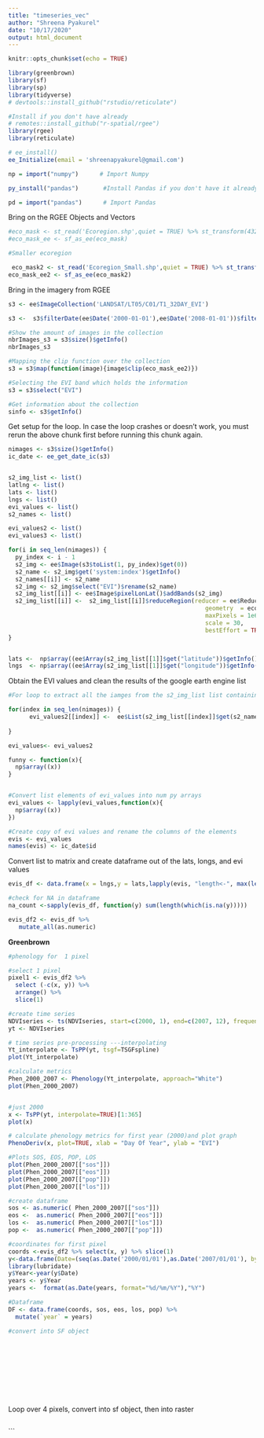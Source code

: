 ```yaml
---
title: "timeseries_vec"
author: "Shreena Pyakurel"
date: "10/17/2020"
output: html_document
---
```


```r
knitr::opts_chunk$set(echo = TRUE)
```

```r
library(greenbrown)
library(sf)
library(sp)
library(tidyverse)
# devtools::install_github("rstudio/reticulate")

#Install if you don't have already
# remotes::install_github("r-spatial/rgee")
library(rgee)
library(reticulate)

# ee_install()
ee_Initialize(email = 'shreenapyakurel@gmail.com')

np = import("numpy")      # Import Numpy 

py_install("pandas")       #Install Pandas if you don't have it already installed

pd = import("pandas")      # Import Pandas

```

Bring on the RGEE Objects and Vectors
```r
#eco_mask <- st_read('Ecoregion.shp',quiet = TRUE) %>% st_transform(4326) 
#eco_mask_ee <- sf_as_ee(eco_mask)

#Smaller ecoregion

 eco_mask2 <- st_read('Ecoregion_Small.shp',quiet = TRUE) %>% st_transform(4326) 
eco_mask_ee2 <- sf_as_ee(eco_mask2)
```

Bring in the imagery from RGEE

```r
s3 <- ee$ImageCollection('LANDSAT/LT05/C01/T1_32DAY_EVI')

s3 <-  s3$filterDate(ee$Date('2000-01-01'),ee$Date('2008-01-01'))$filterBounds(eco_mask_ee2)

#Show the amount of images in the collection
nbrImages_s3 = s3$size()$getInfo()
nbrImages_s3

#Mapping the clip function over the collection
s3 = s3$map(function(image){image$clip(eco_mask_ee2)})

#Selecting the EVI band which holds the information
s3 = s3$select("EVI")

#Get information about the collection 
sinfo <- s3$getInfo()

```

Get setup for the loop.  In case the loop crashes or doesn't work, you must rerun the above chunk first before running this chunk again. 
```r
nimages <- s3$size()$getInfo()
ic_date <- ee_get_date_ic(s3)


s2_img_list <- list()
latlng <- list()
lats <- list()
lngs <- list()
evi_values <- list()
s2_names <- list()

evi_values2 <- list()
evi_values3 <- list()

for(i in seq_len(nimages)) {
  py_index <- i - 1
  s2_img <- ee$Image(s3$toList(1, py_index)$get(0))
  s2_name <- s2_img$get('system:index')$getInfo()
  s2_names[[i]] <- s2_name
  s2_img <- s2_img$select("EVI")$rename(s2_name)
  s2_img_list[[i]] <- ee$Image$pixelLonLat()$addBands(s2_img)
  s2_img_list[[i]] <-  s2_img_list[[i]]$reduceRegion(reducer = ee$Reducer$toList(),
                                                        geometry  = eco_mask_ee2,
                                                        maxPixels = 1e6,
                                                        scale = 30,
                                                        bestEffort = TRUE)
}


lats <-  np$array((ee$Array(s2_img_list[[1]]$get("latitude"))$getInfo()))
lngs  <- np$array((ee$Array(s2_img_list[[1]]$get("longitude"))$getInfo()))

```

Obtain the EVI values and clean the results of the google earth engine list
```r

#For loop to extract all the iamges from the s2_img_list list containing them and converting them to ee.List elements storing them in the evi_values2 list. 

for(index in seq_len(nimages)) {
      evi_values2[[index]] <-  ee$List(s2_img_list[[index]]$get(s2_names[[index]]))$getInfo()
      
}

evi_values<- evi_values2

funny <- function(x){
  np$array((x))
}


#Convert list elements of evi_values into num py arrays
evi_values <- lapply(evi_values,function(x){
  np$array((x))
})

#Create copy of evi values and rename the columns of the elements
evis <- evi_values
names(evis) <- ic_date$id
```

Convert list to matrix and create dataframe out of the lats, longs, and evi values

```r

evis_df <- data.frame(x = lngs,y = lats,lapply(evis, "length<-", max(lengths(evis))))

#check for NA in dataframe
na_count <-sapply(evis_df, function(y) sum(length(which(is.na(y)))))

evis_df2 <- evis_df %>%
   mutate_all(as.numeric)


```

**Greenbrown**
```r
#phenology for  1 pixel

#select 1 pixel 
pixel1 <- evis_df2 %>% 
  select (-c(x, y)) %>%
  arrange() %>% 
  slice(1) 

#create time series 
NDVIseries <- ts(NDVIseries, start=c(2000, 1), end=c(2007, 12), frequency=12)
yt <- NDVIseries

# time series pre-processing ---interpolating 
Yt_interpolate <- TsPP(yt, tsgf=TSGFspline)
plot(Yt_interpolate)

#calculate metrics
Phen_2000_2007 <- Phenology(Yt_interpolate, approach="White")
plot(Phen_2000_2007)


#just 2000
x <- TsPP(yt, interpolate=TRUE)[1:365]
plot(x)

# calculate phenology metrics for first year (2000)and plot graph
PhenoDeriv(x, plot=TRUE, xlab = "Day Of Year", ylab = "EVI")

#Plots SOS, EOS, POP, LOS
plot(Phen_2000_2007[["sos"]])
plot(Phen_2000_2007[["eos"]])
plot(Phen_2000_2007[["pop"]])
plot(Phen_2000_2007[["los"]])

#create dataframe 
sos <- as.numeric( Phen_2000_2007[["sos"]])
eos <-  as.numeric( Phen_2000_2007[["eos"]])
los <-  as.numeric( Phen_2000_2007[["los"]])
pop <-  as.numeric( Phen_2000_2007[["pop"]])

#coordinates for first pixel
coords <-evis_df2 %>% select(x, y) %>% slice(1)
y<-data.frame(Date=(seq(as.Date('2000/01/01'),as.Date('2007/01/01'), by="year")))   #create the year column
library(lubridate)
y$Year<-year(y$Date)
years <- y$Year
years <-  format(as.Date(years, format="%d/%m/%Y"),"%Y")  

#Dataframe
DF <- data.frame(coords, sos, eos, los, pop) %>% 
  mutate(`year` = years)

#convert into SF object 






       
  
  


```

Loop over 4 pixels, convert into sf object, then into raster 
```r

```


```

